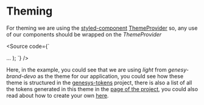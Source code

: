 
<Meta title="Getting started/Theming" />

# Theming

For theming we are using the [styled-component](https://styled-components.com/)
[ThemeProvider](https://styled-components.com/docs/api#themeprovider) so, any
use of our components should be wrapped on the _ThemeProvider_

<Source code={`

  <ThemeProvider theme={light}>
    ...
  </ThemeProvider>
);
`} />

Here, in the example, you could see that we are using _light_ from
_genesy-brand-devo_ as the theme for our application, you could see how these
theme is structured in the
[genesys-tokens](https://github.com/DevoInc/genesys-tokens) project, there is
also a list of all the tokens generated in this theme in the
[page of the project](https://devoinc.github.io/genesys-tokens/), you could also
read about how to create your own [here](TODO).
